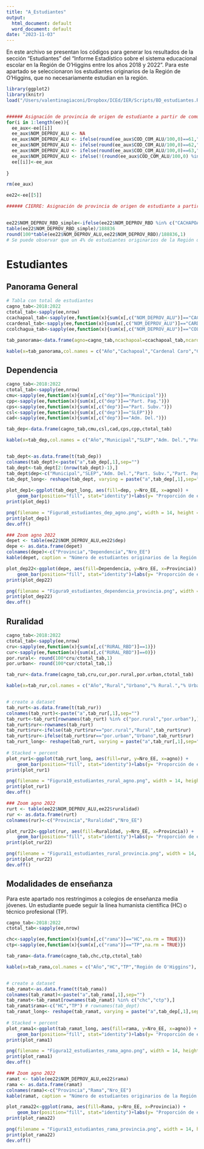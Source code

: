 ```yaml
---
title: "A_Estudiantes"
output:
  html_document: default
  word_document: default
date: "2023-11-03"
---
```


En este archivo se presentan los códigos para generar los resultados de la sección "Estudiantes" del "Informe Estadístico sobre el sistema educacional escolar en la Región de O'Higgins entre los años 2018 y 2022". Para este apartado se seleccionaron los estudiantes originarios de la Región de O'Higgins, que no necesariamente estudian en la región. 

```r
library(ggplot2)
library(knitr)
load("/Users/valentinagiaconi/Dropbox/ICEd/IER/Scripts/BD_estudiantes.RData")


###### Asignación de provincia de origen de estudiante a partir de comuna
for(i in 1:length(ee)){
  ee_aux<-ee[[i]]
  ee_aux$NOM_DEPROV_ALU <- NA
  ee_aux$NOM_DEPROV_ALU <- ifelse(round(ee_aux$COD_COM_ALU/100,0)==61,"CACHAPOAL",ee_aux$NOM_DEPROV_ALU)
  ee_aux$NOM_DEPROV_ALU <- ifelse(round(ee_aux$COD_COM_ALU/100,0)==62,"CARDENAL CARO",ee_aux$NOM_DEPROV_ALU)
  ee_aux$NOM_DEPROV_ALU <- ifelse(round(ee_aux$COD_COM_ALU/100,0)==63,"COLCHAGUA",ee_aux$NOM_DEPROV_ALU)
  ee_aux$NOM_DEPROV_ALU <- ifelse(!(round(ee_aux$COD_COM_ALU/100,0) %in% c(61,62,63)),"OTRA REGION",ee_aux$NOM_DEPROV_ALU)
  ee[[i]]<-ee_aux
  
}

rm(ee_aux)

ee22<-ee[[5]]

###### CIERRE: Asignación de provincia de origen de estudiante a partir de comuna
  
```

```r
ee22$NOM_DEPROV_RBD_simple<-ifelse(ee22$NOM_DEPROV_RBD %in% c("CACHAPOAL","COLCHAGUA","CARDENAL CARO"),ee22$NOM_DEPROV_RBD,"OTRA")
table(ee22$NOM_DEPROV_RBD_simple)/188836
round(100*table(ee22$NOM_DEPROV_ALU,ee22$NOM_DEPROV_RBD)/188836,1) 
# Se puede observar que un 4% de estudiantes originarios de la Región de O'Higgins no estudia en la región.
```


# Estudiantes

## Panorama General

```r
# Tabla con total de estudiantes
cagno_tab<-2018:2022
ctotal_tab<-sapply(ee,nrow)
ccachapoal_tab<-sapply(ee,function(x){sum(x[,c("NOM_DEPROV_ALU")]=="CACHAPOAL")})
ccardenal_tab<-sapply(ee,function(x){sum(x[,c("NOM_DEPROV_ALU")]=="CARDENAL CARO")})
ccolchagua_tab<-sapply(ee,function(x){sum(x[,c("NOM_DEPROV_ALU")]=="COLCHAGUA")})

tab_panorama<-data.frame(agno=cagno_tab,ncachapoal=ccachapoal_tab,ncardenal=ccardenal_tab,ncolchagua=ccolchagua_tab,total=ctotal_tab)

kable(x=tab_panorama,col.names = c("Año","Cachapoal","Cardenal Caro","Colchagua","Región de O'Higgins"), caption = "Número de estudiantes de la región y de cada provincia de la Región de O'Higgins")

```

## Dependencia


```r
cagno_tab<-2018:2022
ctotal_tab<-sapply(ee,nrow)
cmu<-sapply(ee,function(x){sum(x[,c("dep")]=="Municipal")})
cpp<-sapply(ee,function(x){sum(x[,c("dep")]=="Part. Pag.")})
cps<-sapply(ee,function(x){sum(x[,c("dep")]=="Part. Subv.")})
csl<-sapply(ee,function(x){sum(x[,c("dep")]=="SLEP")})
cad<-sapply(ee,function(x){sum(x[,c("dep")]=="Adm. Del.")})

tab_dep<-data.frame(cagno_tab,cmu,csl,cad,cps,cpp,ctotal_tab)

kable(x=tab_dep,col.names = c("Año","Municipal","SLEP","Adm. Del.","Part. Subv.","Part. Pag.","Región de O'Higgins"), caption = "Número de estudiantes de la Región de O'Higgins por tipo de dependencia")


tab_dept<-as.data.frame(t(tab_dep))
colnames(tab_dept)<-paste("a",tab_dep[,1],sep="")
tab_dept<-tab_dept[2:(nrow(tab_dept)-1),]
tab_dept$dep<-c("Municipal","SLEP","Adm. Del.","Part. Subv.","Part. Pag.") # rownames(tab_dept)
tab_dept_long<- reshape(tab_dept, varying = paste("a",tab_dep[,1],sep=""),v.names = "Nro_EE", timevar = "agno",times=tab_dep[,1],direction = "long")
  
plot_dep1<-ggplot(tab_dept_long, aes(fill=dep, y=Nro_EE, x=agno)) + 
    geom_bar(position="fill", stat="identity")+labs(y= "Proporción de estudiantes", x = "Año",fill = "Dependencia")
print(plot_dep1)

png(filename = "Figura8_estudiantes_dep_agno.png", width = 14, height = 10, units="cm", res=300)
print(plot_dep1)
dev.off()

### Zoom agno 2022
depet <- table(ee22$NOM_DEPROV_ALU,ee22$dep)
depe <- as.data.frame(depet)
colnames(depe)<-c("Provincia","Dependencia","Nro_EE")
kable(depet, caption = "Número de estudiantes originarios de la Región de O'Higgins por provincia y dependencia durante el año 2022.")

plot_dep22<-ggplot(depe, aes(fill=Dependencia, y=Nro_EE, x=Provincia)) + 
    geom_bar(position="fill", stat="identity")+labs(y= "Proporción de estudiantes", x = "Provincia",fill = "Dependencia")
print(plot_dep22)

png(filename = "Figura9_estudiantes_dependencia_provincia.png", width = 14, height = 10, units="cm", res=300)
print(plot_dep22)
dev.off()


```


## Ruralidad

```r
cagno_tab<-2018:2022
ctotal_tab<-sapply(ee,nrow)
cru<-sapply(ee,function(x){sum(x[,c("RURAL_RBD")]==1)})
cur<-sapply(ee,function(x){sum(x[,c("RURAL_RBD")]==0)})
por.rural<- round(100*cru/ctotal_tab,1)
por.urban<- round(100*cur/ctotal_tab,1)

tab_rur<-data.frame(cagno_tab,cru,cur,por.rural,por.urban,ctotal_tab)

kable(x=tab_rur,col.names = c("Año","Rural","Urbano","% Rural.","% Urbano","Región de O'Higgins"), caption = "Número y porcentaje de estudiantes originarios de la región de Región de O'Higgins estudiando en establecimientos rurales o urbanos.")


# create a dataset
tab_rurt<-as.data.frame(t(tab_rur))
colnames(tab_rurt)<-paste("a",tab_rur[,1],sep="")
tab_rurt<-tab_rurt[rownames(tab_rurt) %in% c("por.rural","por.urban"),]
tab_rurt$rur<-rownames(tab_rurt)
tab_rurt$rur<-ifelse(tab_rurt$rur=="por.rural","Rural",tab_rurt$rur)
tab_rurt$rur<-ifelse(tab_rurt$rur=="por.urban","Urbano",tab_rurt$rur)
tab_rurt_long<- reshape(tab_rurt, varying = paste("a",tab_rur[,1],sep=""),v.names = "Nro_EE", timevar = "agno",times=tab_rur[,1],direction = "long")
  
# Stacked + percent
plot_rur1<-ggplot(tab_rurt_long, aes(fill=rur, y=Nro_EE, x=agno)) + 
    geom_bar(position="fill", stat="identity")+labs(y= "Proporción de estudiantes", x = "Año",fill = "Ruralidad")
print(plot_rur1)

png(filename = "Figura10_estudiantes_rural_agno.png", width = 14, height = 10, units="cm", res=300)
print(plot_rur1)
dev.off()

### Zoom agno 2022
rurt <- table(ee22$NOM_DEPROV_ALU,ee22$ruralidad)
rur <- as.data.frame(rurt)
colnames(rur)<-c("Provincia","Ruralidad","Nro_EE")

plot_rur22<-ggplot(rur, aes(fill=Ruralidad, y=Nro_EE, x=Provincia)) + 
    geom_bar(position="fill", stat="identity")+labs(y= "Proporción de estudiantes", x = "Provincia",fill = "Ruralidad")
print(plot_rur22)

png(filename = "Figura11_estudiantes_rural_provincia.png", width = 14, height = 10, units="cm", res=300)
print(plot_rur22)
dev.off()

```

## Modalidades de enseñanza

Para este apartado nos restringimos a colegios de enseñanza media jóvenes. Un estudiante puede seguir la línea humanista científica (HC) o técnico profesional (TP).

```r
cagno_tab<-2018:2022
ctotal_tab<-sapply(ee,nrow)

chc<-sapply(ee,function(x){sum(x[,c("rama")]=="HC",na.rm = TRUE)})
ctp<-sapply(ee,function(x){sum(x[,c("rama")]=="TP",na.rm = TRUE)})

tab_rama<-data.frame(cagno_tab,chc,ctp,ctotal_tab)

kable(x=tab_rama,col.names = c("Año","HC","TP","Región de O'Higgins"), caption = "Número de estudiantes originarios de la Región de O'Higgins participando en los distintos tipos de  modalidad de enseñanza. Nos restringimos a colegios con enseñanza media jóvenes.")


# create a dataset
tab_ramat<-as.data.frame(t(tab_rama))
colnames(tab_ramat)<-paste("a",tab_rama[,1],sep="")
tab_ramat<-tab_ramat[rownames(tab_ramat) %in% c("chc","ctp"),]
tab_ramat$rama<-c("HC","TP") # rownames(tab_dept)
tab_ramat_long<- reshape(tab_ramat, varying = paste("a",tab_dep[,1],sep=""),v.names = "Nro_EE", timevar = "agno",times=tab_rama[,1],direction = "long")
  
# Stacked + percent
plot_rama1<-ggplot(tab_ramat_long, aes(fill=rama, y=Nro_EE, x=agno)) + 
    geom_bar(position="fill", stat="identity")+labs(y= "Proporción de estudiantes", x = "Año",fill = "Rama")
print(plot_rama1)

png(filename = "Figura12_estudiantes_rama_agno.png", width = 14, height = 10, units="cm", res=300)
print(plot_rama1)
dev.off()

### Zoom agno 2022
ramat <- table(ee22$NOM_DEPROV_ALU,ee22$rama)
rama <- as.data.frame(ramat)
colnames(rama)<-c("Provincia","Rama","Nro_EE")
kable(ramat, caption = "Número de estudiantes originarios de la Región de O'Higgins por provincia y modalidad de enseñanza durante el año 2022. Nos restringimos a colegios con enseñanza media jóvenes.")

plot_rama22<-ggplot(rama, aes(fill=Rama, y=Nro_EE, x=Provincia)) + 
    geom_bar(position="fill", stat="identity")+labs(y= "Proporción de estudiantes", x = "Provincia",fill = "Rama")
print(plot_rama22)

png(filename = "Figura13_estudiantes_rama_provincia.png", width = 14, height = 10, units="cm", res=300)
print(plot_rama22)
dev.off()
```





